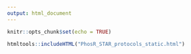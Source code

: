 ```yaml
---
output: html_document
---
```


```r
knitr::opts_chunk$set(echo = TRUE)
```

```r
htmltools::includeHTML("PhosR_STAR_protocols_static.html")
```
